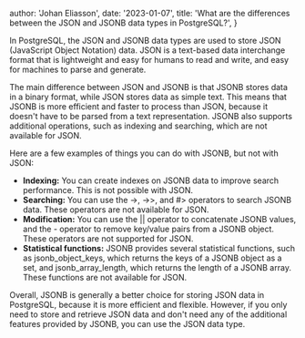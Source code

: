   author: 'Johan Eliasson',
  date: '2023-01-07',
  title:
    'What are the differences between the JSON and JSONB data types in PostgreSQL?',
}


In PostgreSQL, the JSON and JSONB data types are used to store JSON (JavaScript Object Notation) data. JSON is a text-based data interchange format that is lightweight and easy for humans to read and write, and easy for machines to parse and generate.

The main difference between JSON and JSONB is that JSONB stores data in a binary format, while JSON stores data as simple text. This means that JSONB is more efficient and faster to process than JSON, because it doesn't have to be parsed from a text representation. JSONB also supports additional operations, such as indexing and searching, which are not available for JSON.

Here are a few examples of things you can do with JSONB, but not with JSON:

- **Indexing:** You can create indexes on JSONB data to improve search performance. This is not possible with JSON.
- **Searching:** You can use the ->, ->>, and #> operators to search JSONB data. These operators are not available for JSON.
- **Modification:** You can use the || operator to concatenate JSONB values, and the - operator to remove key/value pairs from a JSONB object. These operators are not supported for JSON.
- **Statistical functions:** JSONB provides several statistical functions, such as jsonb_object_keys, which returns the keys of a JSONB object as a set, and jsonb_array_length, which returns the length of a JSONB array. These functions are not available for JSON.

Overall, JSONB is generally a better choice for storing JSON data in PostgreSQL, because it is more efficient and flexible. However, if you only need to store and retrieve JSON data and don't need any of the additional features provided by JSONB, you can use the JSON data type.
